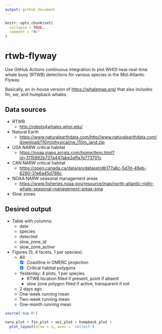 ```yaml
---
output: github_document
---
```


<!-- README.md is generated from README.Rmd. Please edit that file -->

```r
knitr::opts_chunk$set(
  collapse = TRUE,
  comment = "#>"
)
```

# rtwb-flyway

<!-- badges: start -->
<!-- badges: end -->

Use GitHub Actions continuous integration to plot WHOI near-real-time whale buoy (RTWB) detections for various species in the Mid-Atlantic Flyway.

Basically, an in-house version of <https://whalemap.org/> that also includes fin, sei, and humpback whales.

## Data sources
  -   RTWB
      -   <http://robots4whales.whoi.edu/>
  -   Natural Earth
      -   <https://www.naturalearthdata.com/http//www.naturalearthdata.com/download/110m/physical/ne_110m_land.zip>
  -   USA NARW critical habitat
      -   <https://noaa.maps.arcgis.com/home/item.html?id=3115892b737a447abe2affa7e773701c>
  -   CAN NARW critical habitat
      -   <https://open.canada.ca/data/en/dataset/db177a8c-5d7d-49eb-8290-31e6a45d786c>
  -   NOAA NARW seasonal management areas
      -   <https://www.fisheries.noaa.gov/resource/map/north-atlantic-right-whale-seasonal-management-areas-sma>  
  -   Slow zones

## Desired output
  -   Table with columns:
      -   date
      -   species
      -   detected
      -   slow_zone_id
      -   slow_zone_active
  -   Figures (5; 4 facets, 1 per species):
      -   All:
          - [x]   Coastline in OMERC projection
          - [x]   Critical habitat polygons
      -   Yesterday: 4 plots, 1 per species
          -   RTWB location filled if present, point if absent
          -   slow zone polygon filled if active, transparent if not
      -   2 days ago
      -   One-week running mean
      -   Two-week running mean
      -   One-month running mean

```r
source('map.R')

narw_plot + fin_plot + sei_plot + humpback_plot +
  plot_layout(nrow = 1, axes = 'collect')
```

